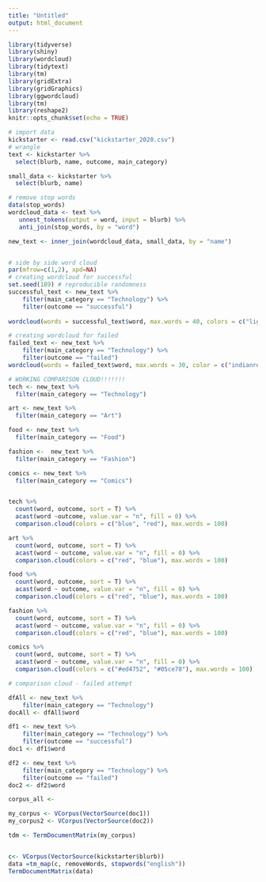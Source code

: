 ```yaml
---
title: "Untitled"
output: html_document
---
```


```r
library(tidyverse)
library(shiny)
library(wordcloud)
library(tidytext)
library(tm)
library(gridExtra)
library(gridGraphics)
library(ggwordcloud)
library(tm)
library(reshape2)
knitr::opts_chunk$set(echo = TRUE)
```


```r
# import data 
kickstarter <- read.csv("kickstarter_2020.csv")
# wrangle
text <- kickstarter %>%
  select(blurb, name, outcome, main_category)

small_data <- kickstarter %>%
  select(blurb, name)

# remove stop words 
data(stop_words)
wordcloud_data <- text %>%
   unnest_tokens(output = word, input = blurb) %>%
   anti_join(stop_words, by = "word")

new_text <- inner_join(wordcloud_data, small_data, by = "name")



```

```r
# side by side word cloud
par(mfrow=c(1,2), xpd=NA)
# creating wordcloud for successful
set.seed(189) # reproducible randomness
successful_text <- new_text %>%
    filter(main_category == "Technology") %>%
    filter(outcome == "successful")
  
wordcloud(words = successful_text$word, max.words = 40, colors = c("lightsteelblue1","lightsteelblue2","lightsteelblue3","lightsteelblue"))

# creating wordcloud for failed 
failed_text <- new_text %>%
    filter(main_category == "Technology") %>%
    filter(outcome == "failed") 
wordcloud(words = failed_text$word, max.words = 30, color = c("indianred1","indianred2","indianred3","indianred"))

```


```r
# WORKING COMPARISON CLOUD!!!!!!!
tech <- new_text %>% 
  filter(main_category == "Technology")

art <- new_text %>% 
  filter(main_category == "Art")

food <- new_text %>% 
  filter(main_category == "Food")

fashion <-  new_text %>% 
  filter(main_category == "Fashion")

comics <- new_text %>% 
  filter(main_category == "Comics")


tech %>% 
  count(word, outcome, sort = T) %>% 
  acast(word ~outcome, value.var = "n", fill = 0) %>% 
  comparison.cloud(colors = c("blue", "red"), max.words = 100)

art %>% 
  count(word, outcome, sort = T) %>% 
  acast(word ~ outcome, value.var = "n", fill = 0) %>% 
  comparison.cloud(colors = c("red", "blue"), max.words = 100)

food %>% 
  count(word, outcome, sort = T) %>% 
  acast(word ~ outcome, value.var = "n", fill = 0) %>% 
  comparison.cloud(colors = c("red", "blue"), max.words = 100)

fashion %>% 
  count(word, outcome, sort = T) %>% 
  acast(word ~ outcome, value.var = "n", fill = 0) %>% 
  comparison.cloud(colors = c("red", "blue"), max.words = 100)

comics %>% 
  count(word, outcome, sort = T) %>% 
  acast(word ~ outcome, value.var = "n", fill = 0) %>% 
  comparison.cloud(colors = c("#ed4752", "#05ce78"), max.words = 100)


```





```r
# comparison cloud - failed attempt

dfAll <- new_text %>%
    filter(main_category == "Technology") 
docAll <- dfAll$word

df1 <- new_text %>%
    filter(main_category == "Technology") %>%
    filter(outcome == "successful")
doc1 <- df1$word

df2 <- new_text %>%
    filter(main_category == "Technology") %>%
    filter(outcome == "failed")
doc2 <- df2$word

corpus_all <- 

my_corpus <- VCorpus(VectorSource(doc1))
my_corpus2 <- VCorpus(VectorSource(doc2))

tdm <- TermDocumentMatrix(my_corpus)


c<- VCorpus(VectorSource(kickstarter$blurb))
data =tm_map(c, removeWords, stopwords("english"))
TermDocumentMatrix(data)

```





